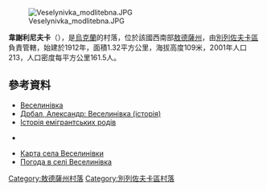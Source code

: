 [[Image:Veselynivka_modlitebna.JPG|right]]

'''韋謝利尼夫卡'''（{{lang-uk|Веселинівка}}），是[[烏克蘭|烏克蘭]]的村落，位於該國西南部[[敖德薩州|敖德薩州]]，由[[別列佐夫卡區|別列佐夫卡區]]負責管轄，始建於1912年，面積1.32平方公里，海拔高度109米，2001年人口213，人口密度每平方公里161.5人。

{{coord|47|20|41|N|30|43|59|E|scale:30000|display=title}}

==參考資料==
*[http://gska2.rada.gov.ua/pls/z7502/A005?rdat1=28.01.2010&rf7571=23731 Веселинівка]{{dead link|date=2018年5月 |bot=InternetArchiveBot |fix-attempted=yes }}
* [http://www.mzv.cz/kiev/cz/o_ukrajine/krajane/veselynivka/index.html Дрбал, Александр: Веселинівка (історія)] {{Wayback|url=http://www.mzv.cz/kiev/cz/o_ukrajine/krajane/veselynivka/index.html |date=20140312015551 }} {{ref-cz}}
* [https://archive.is/20121217201803/http://www.genebaze.cz/~ts/index.htm Історія емігрантських родів]{{ref-cz}}
* {{tsl|cs|Kostnická jednota|Костницька громада}} {{ref-cz}} 
* [http://uamaps.com/odesskaya/berezovskiy/veselinovka/ Карта села Веселинівки] {{Wayback|url=http://uamaps.com/odesskaya/berezovskiy/veselinovka/ |date=20121024115535 }} {{ref-ru}}
* [http://weather.in.ua/ua/odesskaja/3456 Погода в селі Веселинівка] {{Wayback|url=http://weather.in.ua/ua/odesskaja/3456 |date=20200803154116 }}

{{DEFAULTSORT:Веселинівка}}
[[Category:敖德薩州村落|Category:敖德薩州村落]]
[[Category:別列佐夫卡區村落|Category:別列佐夫卡區村落]]


{{Odessa-geo-stub}}